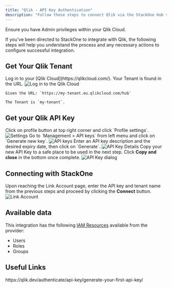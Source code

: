 ```yaml
---
title: "Qlik - API Key Authentication"
description: "Follow these steps to connect Qlik via the StackOne Hub successfully."
---
```



<Warning>
  Ensure you have Admin privileges within your Qlik Cloud.
</Warning>

If you've been directed to StackOne to integrate with Qlik, the following steps will help you understand the process and any necessary actions to configure successful integration.

## Get Your Qlik Tenant

<Steps>
  <Step title="Log in to Qlik Cloud">
    Log in to your [Qlik Cloud](https://qlikcloud.com/). Your Tenant is found in the URL.
    <Frame>
      <img className='rounded-md' style={{ margin: '0 auto', border: '1px solid #efefef' }} alt="Log in to the Qlik Cloud" src="/images/qlik/image1.png" />
    </Frame>

    Given the URL: `https://my-tenant.eu.qlikcloud.com/hub`

    The Tenant is `my-tenant`.
  </Step>
</Steps>

## Get your Qlik API Key

<Steps>
  <Step title="Navigate to Settings">
    Click on profile button at top right corner and click `Profile settings`.
    <Frame>
      <img className='rounded-md' style={{ margin: '0 auto', border: '1px solid #efefef' }} alt="Settings" src="/images/qlik/image2.png" />
    </Frame>
  </Step>

  <Step title="API keys">
    Go to `Management > API keys` from left menu and click on `Generate new key`.
    <Frame>
      <img className='rounded-md' style={{ margin: '0 auto', border: '1px solid #efefef' }} alt="API keys" src="/images/qlik/image3.png" />
    </Frame>
  </Step>

  <Step title="Enter API Key details">
    Enter an API key description and the desired expiry date, then click on `Generate`.
    <Frame>
      <img className='rounded-md' style={{ margin: '0 auto', border: '1px solid #efefef' }} alt="API Key Details" src="/images/qlik/image4.png" />
    </Frame>
  </Step>

  <Step title="Copy the API key to clipboard">
    Copy your new API Key to a safe place to be used in the next step. Click <b>Copy and close</b> in the bottom once complete.
    <Frame>
      <img className='rounded-md' style={{ margin: '0 auto', border: '1px solid #efefef' }} alt="API Key dialog" src="/images/qlik/image5.png" />
    </Frame>
  </Step>
</Steps>

## Connecting with StackOne

<Steps>
  <Step title="Enter Credentials">
    Upon reaching the Link Account page, enter the API key and tenant name from the previous steps and proceed by clicking the <b>Connect</b> button.
    <Frame>
      <img className='rounded-md' style={{ margin: '0 auto', border: '1px solid #efefef' }} alt="Link Account" src="/images/qlik/image6.png" />
    </Frame>
  </Step>
</Steps>

<IntegrationFooter />


## Available data

This integration has the following [IAM Resources](https://docs.stackone.com/reference/iam_list_users) available from the provider:
<ul>
 <li>Users</li>
 <li>Roles</li>
 <li>Groups</li>
</ul>


## Useful Links
<Card title="Generate your first API key" icon="link" href="https://qlik.dev/authenticate/api-key/generate-your-first-api-key/">
    https://qlik.dev/authenticate/api-key/generate-your-first-api-key/
</Card>

